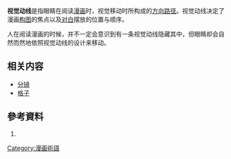 {{Refimprove |time=2011-01-31T18:56:48+00:00 }}
'''视觉动线'''是指眼睛在阅读[[漫画|漫画]]时，视觉移动时所构成的[[方向路径|方向路径]]。视觉动线决定了漫画[[构图|构图]]的焦点以及[[对白|对白]]摆放的位置与顺序。

人在阅读漫画的时候，并不一定会意识到有一条视觉动线隐藏其中，但眼睛却会自然而然地依照视觉动线的设计来移动。

==相关内容==
*[[分镜|分镜]]
*[[格子|格子]]

==參考資料==
# {{Cite book | author = 曾建华 | title = 老师来了—漫画分镜构图学 | location = 北京 | publisher = 清华大学出版社 | date = 2009年8月 | pages = 46页 | ISBN = 978-7-302-20820-4 | url = http://www.amazon.cn/老师来了-漫画分镜构图学-曾建华/dp/B002OHCMDA/ | language = zh-hans | quote =  | access-date = 2021-05-17 | archive-date = 2013-03-27 | archive-url = https://web.archive.org/web/20130327143238/http://www.amazon.cn/%E8%80%81%E5%B8%88%E6%9D%A5%E4%BA%86-%E6%BC%AB%E7%94%BB%E5%88%86%E9%95%9C%E6%9E%84%E5%9B%BE%E5%AD%A6-%E6%9B%BE%E5%BB%BA%E5%8D%8E/dp/B002OHCMDA | dead-url = no }}

{{manga-stub}}

[[Category:漫画術語|Category:漫画術語]]